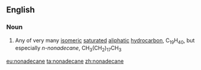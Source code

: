 ==English==

===Noun===
{{en-noun}}

# {{lb|en|organic compound}} Any of very many [[isomeric]] [[saturated]] [[aliphatic]] [[hydrocarbon]], C<sub>19</sub>H<sub>40</sub>, but especially ''n-nonadecane'', CH<sub>3</sub>(CH<sub>2</sub>)<sub>17</sub>CH<sub>3</sub>

[[eu:nonadecane]]
[[ta:nonadecane]]
[[zh:nonadecane]]